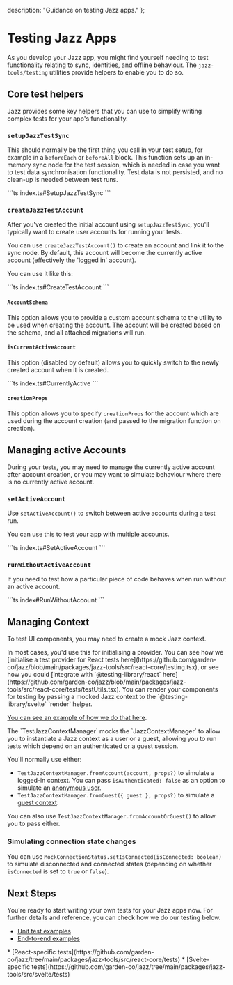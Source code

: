 
  description: "Guidance on testing Jazz apps."
};

# Testing Jazz Apps

As you develop your Jazz app, you might find yourself needing to test functionality relating to sync, identities, and offline behaviour. The `jazz-tools/testing` utilities provide helpers to enable you to do so.

## Core test helpers
Jazz provides some key helpers that you can use to simplify writing complex tests for your app's functionality.

### `setupJazzTestSync`

This should normally be the first thing you call in your test setup, for example in a `beforeEach` or `beforeAll` block. This function sets up an in-memory sync node for the test session, which is needed in case you want to test data synchronisation functionality. Test data is not persisted, and no clean-up is needed between test runs.

<CodeGroup>
```ts index.ts#SetupJazzTestSync
```
</CodeGroup>

### `createJazzTestAccount`
After you've created the initial account using `setupJazzTestSync`, you'll typically want to create user accounts for running your tests.

You can use `createJazzTestAccount()` to create an account and link it to the sync node. By default, this account will become the currently active account (effectively the 'logged in' account).

You can use it like this:

<CodeGroup>
```ts index.ts#CreateTestAccount
```
</CodeGroup>

#### `AccountSchema`
This option allows you to provide a custom account schema to the utility to be used when creating the account. The account will be created based on the schema, and all attached migrations will run.

#### `isCurrentActiveAccount`
This option (disabled by default) allows you to quickly switch to the newly created account when it is created.

<CodeGroup preferWrap>
```ts index.ts#CurrentlyActive
```
</CodeGroup>

#### `creationProps`
This option allows you to specify `creationProps` for the account which are used during the account creation (and passed to the migration function on creation).

## Managing active Accounts
During your tests, you may need to manage the currently active account after account creation, or you may want to simulate behaviour where there is no currently active account.

### `setActiveAccount`
Use `setActiveAccount()` to switch between active accounts during a test run.

You can use this to test your app with multiple accounts.

<CodeGroup preferWrap>
```ts index.ts#SetActiveAccount
```
</CodeGroup>

### `runWithoutActiveAccount`
If you need to test how a particular piece of code behaves when run without an active account.

<CodeGroup preferWrap>
```ts index#RunWithoutAccount
```
</CodeGroup>

## Managing Context
To test UI components, you may need to create a mock Jazz context.

<ContentByFramework framework="react">
  In most cases, you'd use this for initialising a provider. You can see how we [initialise a test provider for React tests here](https://github.com/garden-co/jazz/blob/main/packages/jazz-tools/src/react-core/testing.tsx), or see how you could [integrate with `@testing-library/react` here](https://github.com/garden-co/jazz/blob/main/packages/jazz-tools/src/react-core/tests/testUtils.tsx).
</ContentByFramework>

<ContentByFramework framework="svelte">
 You can render your components for testing by passing a mocked Jazz context to the `@testing-library/svelte` `render` helper.

 [You can see an example of how we do that here](https://github.com/garden-co/jazz/blob/main/packages/jazz-tools/src/svelte/tests/testUtils.ts).
</ContentByFramework>

<ContentByFramework framework="vanilla">
The `TestJazzContextManager` mocks the `JazzContextManager` to allow you to instantiate a Jazz context as a user or a guest, allowing you to run tests which depend on an authenticated or a guest session.

You'll normally use either:

* `TestJazzContextManager.fromAccount(account, props?)` to simulate a logged-in context. You can pass `isAuthenticated: false` as an option to simulate an [anonymous user](docs/key-features/authentication/authentication-states#anonymous-authentication).
* `TestJazzContextManager.fromGuest({ guest }, props?)` to simulate a [guest context](/docs/key-features/authentication/authentication-states#guest-mode).

You can also use `TestJazzContextManager.fromAccountOrGuest()` to allow you to pass either.
</ContentByFramework>

### Simulating connection state changes
You can use `MockConnectionStatus.setIsConnected(isConnected: boolean)` to simulate disconnected and connected states (depending on whether `isConnected` is set to `true` or `false`).

## Next Steps
You're ready to start writing your own tests for your Jazz apps now. For further details and reference, you can check how we do our testing below.

* [Unit test examples](https://github.com/garden-co/jazz/tree/main/packages/jazz-tools/src/tools/tests)
* [End-to-end examples](https://github.com/garden-co/jazz/tree/main/tests/e2e/tests)

<ContentByFramework framework="react">
* [React-specific tests](https://github.com/garden-co/jazz/tree/main/packages/jazz-tools/src/react-core/tests)
</ContentByFramework>

<ContentByFramework framework="svelte">
* [Svelte-specific tests](https://github.com/garden-co/jazz/tree/main/packages/jazz-tools/src/svelte/tests)
</ContentByFramework>
